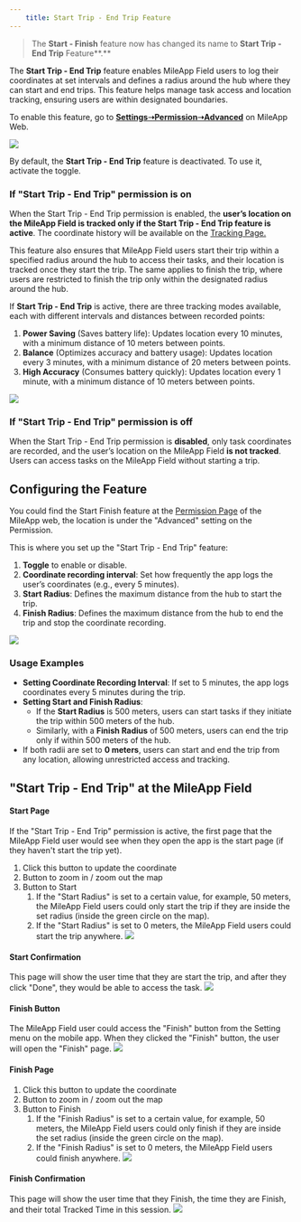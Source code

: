 ```yaml
---
    title: Start Trip - End Trip Feature
---
```

> The **Start - Finish** feature now has changed its name to **Start Trip - End Trip** Feature**.**

The **Start Trip - End Trip** feature enables MileApp Field users to log their coordinates at set intervals and defines a radius around the hub where they can start and end trips. This feature helps manage task access and location tracking, ensuring users are within designated boundaries.

To enable this feature, go to [**Settings➝Permission➝Advanced**](https://web.mile.app/setting/permission) on MileApp Web.

![](https://t3837933.p.clickup-attachments.com/t3837933/ad46a9c1-2213-428d-8b42-40720e4c44b7/image.png)

By default, the **Start Trip - End Trip** feature is deactivated. To use it, activate the toggle.

### If "Start Trip - End Trip" permission is on
When the Start Trip - End Trip permission is enabled, the **user’s location on the MileApp Field is tracked only if the Start Trip - End Trip feature is active**. The coordinate history will be available on the [Tracking Page.](https://web.mile.app/tasks/tracking)

This feature also ensures that MileApp Field users start their trip within a specified radius around the hub to access their tasks, and their location is tracked once they start the trip. The same applies to finish the trip, where users are restricted to finish the trip only within the designated radius around the hub.

If **Start Trip - End Trip** is active, there are three tracking modes available, each with different intervals and distances between recorded points:
1. **Power Saving** (Saves battery life): Updates location every 10 minutes, with a minimum distance of 10 meters between points.
2. **Balance** (Optimizes accuracy and battery usage): Updates location every 3 minutes, with a minimum distance of 20 meters between points.
3. **High Accuracy** (Consumes battery quickly): Updates location every 1 minute, with a minimum distance of 10 meters between points.

![](https://t3837933.p.clickup-attachments.com/t3837933/780c78ba-88c6-41df-b7f2-d6d896d90f65/image.png)

### If "Start Trip - End Trip" permission is off
When the Start Trip - End Trip permission is **disabled**, only task coordinates are recorded, and the user’s location on the MileApp Field **is not tracked**. Users can access tasks on the MileApp Field without starting a trip.

## Configuring the Feature
You could find the Start Finish feature at the [Permission Page](https://web.mile.app/setting/permission) of the MileApp web, the location is under the "Advanced" setting on the Permission.

This is where you set up the "Start Trip - End Trip" feature:
1. **Toggle** to enable or disable.
2. **Coordinate recording interval**: Set how frequently the app logs the user’s coordinates (e.g., every 5 minutes).
3. **Start Radius**: Defines the maximum distance from the hub to start the trip.
4. **Finish Radius**: Defines the maximum distance from the hub to end the trip and stop the coordinate recording.

![](https://t3837933.p.clickup-attachments.com/t3837933/07d250db-d8d5-4a06-b007-c0d9b1d9cffd/image.png)

### Usage Examples
*   **Setting Coordinate Recording Interval**: If set to 5 minutes, the app logs coordinates every 5 minutes during the trip.
*   **Setting Start and Finish Radius**:
    *   If the **Start Radius** is 500 meters, users can start tasks if they initiate the trip within 500 meters of the hub.
    *   Similarly, with a **Finish Radius** of 500 meters, users can end the trip only if within 500 meters of the hub.
*   If both radii are set to **0 meters**, users can start and end the trip from any location, allowing unrestricted access and tracking.

## "Start Trip - End Trip" at the MileApp Field
#### **Start Page**
If the "Start Trip - End Trip" permission is active, the first page that the MileApp Field user would see when they open the app is the start page (if they haven't start the trip yet).
1. Click this button to update the coordinate
2. Button to zoom in / zoom out the map
3. Button to Start
    1. If the "Start Radius" is set to a certain value, for example, 50 meters, the MileApp Field users could only start the trip if they are inside the set radius (inside the green circle on the map).
    2. If the "Start Radius" is set to 0 meters, the MileApp Field users could start the trip anywhere.
![](https://t3837933.p.clickup-attachments.com/t3837933/6c11262c-3ce4-4d46-a2e8-0e6e26d09a55/image.png)

#### **Start Confirmation**
This page will show the user time that they are start the trip, and after they click "Done", they would be able to access the task.
![](https://t3837933.p.clickup-attachments.com/t3837933/ec424e38-06f4-4e11-ade4-c45a4ae3336c/image.png)

#### **Finish Button**
The MileApp Field user could access the "Finish" button from the Setting menu on the mobile app.
When they clicked the "Finish" button, the user will open the "Finish" page.
![](https://t3837933.p.clickup-attachments.com/t3837933/157f99f0-a934-440a-a77e-50d9fdc9e099/image.png)

#### **Finish Page**
1. Click this button to update the coordinate
2. Button to zoom in / zoom out the map
3. Button to Finish
    1. If the "Finish Radius" is set to a certain value, for example, 50 meters, the MileApp Field users could only finish if they are inside the set radius (inside the green circle on the map).
    2. If the "Finish Radius" is set to 0 meters, the MileApp Field users could finish anywhere.
![](https://t3837933.p.clickup-attachments.com/t3837933/b06d2ecd-f08d-46c4-8c27-c93db6bb2eee/image.png)

#### **Finish Confirmation**
This page will show the user time that they Finish, the time they are Finish, and their total Tracked Time in this session.
![](https://t3837933.p.clickup-attachments.com/t3837933/f901450e-6b92-4070-9c03-b5c6ace59afc/image.png)
